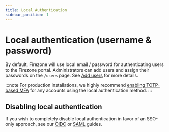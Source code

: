 ```yaml
---
title: Local Authentication
sidebar_position: 1
---
```


# Local authentication (username & password)

By default, Firezone will use local email / password for authenticating users to
the Firezone portal. Administrators can add users and assign their passwords on
the `/users` page. See [Add users](/user-guides/add-users/) for more details.

:::note
For production installations, we highly recommend [enabling TOTP-based MFA](/authenticate/multi-factor/)
for any accounts using the local authentication method.
:::

## Disabling local authentication

If you wish to completely disable local authentication in favor of an SSO-only
approach, see our [OIDC](/authenticate/oidc/) or [SAML](/authenticate/saml/) guides.

